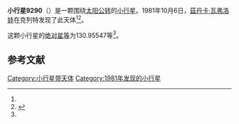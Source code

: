 {{Infobox planet
| bgcolour = #FFFFC0
| name = 9290
| symbol = 
| image = 
| caption = 
| discovery = yes
| discovery_ref = 
| discoverer = [[茲丹卡·瓦弗洛娃|茲丹卡·瓦弗洛娃]]
| discovery_site = [[克列特|克列特]] 
| discovered = 1981年10月6日
| designations = yes
| mp_name = 
| named_after = 
| alt_names = 1981 TT/ 1981 UE11 / 1991 OT
| mp_category = [[主带小行星|主带小行星]]
| orbit_ref = <ref name="a">[http://ssd.jpl.nasa.gov/sbdb.cgi?sstr=9290 9290] {{Wayback|url=http://ssd.jpl.nasa.gov/sbdb.cgi?sstr=9290 |date=20201124035004 }}，小行星數據庫瀏覽器（JPL Small-Body Database Browser）－[[美国国家航空航天局|美国国家航空航天局]]喷气推进实验室</ref>
| epoch = 2456400.5 (2013年4月18日更新)
| aphelion = {{convert|2.6980589|AU|km|3|abbr=on|lk=out}}
| perihelion = {{convert|1.8143973|AU|km|3|abbr=on}}
| semimajor = {{convert|2.2562281|AU|km|3|abbr=on}}
| eccentricity = 0.1958272
| period = 1237.86399 [[日|日]]<br />3.39[[儒略年|儒略年]]
| avg_speed = 
| inclination = 4.24152
| asc_node = 204.89748
| mean_anomaly = 
| arg_peri = 130.95547
| satellites = 
| physical_characteristics = yes
| dimensions = 
| mass = 
| density = 
| surface_grav = 
| escape_velocity = 
| sidereal_day = 
| axial_tilt = 
| pole_ecliptic_lat = 
| pole_ecliptic_lon = 
| albedo = 
| temperatures= 
| temp_name1 = 
| mean_temp_1 = 
| max_temp_1 = 
| temp_name2 = 
| max_temp_2 = 
| spectral_type = 
| abs_magnitude = 130.95547
}}

'''小行星9290'''（{{lang-en|9290}}）是一颗围绕[[太阳|太阳]][[公转|公转]]的[[小行星|小行星]]。1981年10月6日，[[茲丹卡·瓦弗洛娃|茲丹卡·瓦弗洛娃]]在克列特发现了此天体<ref name="a" /><ref>{{cite news|title=小行星列表|url=http://cfa-www.harvard.edu/iau/lists/NumberedMPs.txt|accessdate=2013-07-08|newspaper=哈佛大学|archive-date=2008-05-17|archive-url=https://web.archive.org/web/20080517010638/http://cfa-www.harvard.edu/iau/lists/NumberedMPs.txt|dead-url=no}}</ref>。

这颗小行星的[[绝对星等|绝对星等]]为130.95547等<ref name="a" />。

==参考文献==
{{reflist}}
{{Minor Planet Number|[[小行星9289|小行星9289]]|[[小行星9291|小行星9291]]}}

{{小天体}}

[[Category:小行星带天体|Category:小行星带天体]]
[[Category:1981年发现的小行星|Category:1981年发现的小行星]]

{{asteroid-stub}}
